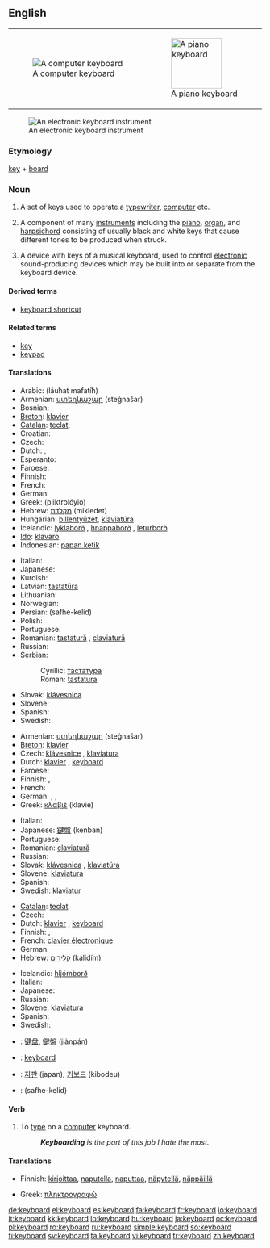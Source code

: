 {{wikipedia|dab=keyboard}}
==English==
{|style="float:right;margin: .5em 0 .5em 1em;"
|[[Image:Swedish keyboard 20050614.jpg|thumb|A computer keyboard]]
|[[Image:Player piano keyboard.jpg|thumb|100px|A piano keyboard]]
|}
[[Image:YamahaKeyboard.jpg|thumb|An electronic keyboard instrument]]



===Etymology===
[[key]] + [[board]]

===Noun===
{{en-noun}}

# A set of keys used to operate a [[typewriter]], [[computer]] etc.
# {{music}} A component of many [[instruments]] including the [[piano]], [[organ]], and [[harpsichord]] consisting of usually black and white keys that cause different tones to be produced when struck.
# {{music}} A device with keys of a musical keyboard, used to control [[electronic]] sound-producing devices which may be built into or separate from the keyboard device.



====Derived terms====
* [[keyboard shortcut]]

====Related terms====
* [[key]]
* [[keypad]]

====Translations====
{{trans-top|set of keys used to operate a typewriter, computer etc.}}
* Arabic: {{Arab|[[لوحة مفاتيح]]}} (láuħat mafatíħ) {{f}}
* Armenian: [[ստեղնաշար]] (steġnašar)
* Bosnian: {{t-|bs|tastatura|f}}
* [[Breton]]: [[klavier#Breton|klavier]]  {{m}}
* [[Catalan]]: [[teclat]], {{m}}
* Croatian: {{t-|hr|tipkovnica|f}}
* Czech: {{t-|cs|klávesnice|f}}
* Dutch: {{t+|nl|toetsenbord|n}}, {{t+|nl|klavier|n}}
* Esperanto: {{t+|eo|klavaro|xs=Esperanto}}
* Faroese: {{t-|fo|knappaborð|n|xs=Faroese}}
* Finnish: {{t+|fi|näppäimistö}}
* French: {{t+|fr|clavier|m}}
* German: {{t+|de|Tastatur|f}}
* Greek: {{t+|el|πληκτρολόγιο|n|sc=Grek}} (pliktrolóyio)
* Hebrew: [[מקלדת]] (mikledet) {{f}}
* Hungarian: [[billentyűzet]], [[klaviatúra]]
* Icelandic: [[lyklaborð]] {{n}}, [[hnappaborð]] {{n}} {{italbrac|dated}}, [[leturborð]] {{n}} {{italbrac|dated}}
* [[Ido]]: [[klavaro]]
* Indonesian: [[papan ketik]]
{{trans-mid}}
* Italian: {{t-|it|tastiera|f}}
* Japanese: {{t-|ja|キーボード|tr=kībōdo|sc=Jpan}}
* Kurdish: {{t|ku|پیتلێده‌ر|tr=pítléder|sc=KUchar}}
* Latvian: [[tastatūra]]
* Lithuanian: {{t+|lt|klaviatūra|f|xs=Lithuanian}}
* Norwegian: {{t-|no|Tastatur|n}}
* Persian: {{fa-Arab|[[صفحه کلید]]}} (safhe-kelid)
* Polish: {{t+|pl|klawiatura|f}}
* Portuguese: {{t+|pt|teclado|m}}
* Romanian: [[tastatură]] {{f}}, [[claviatură]] {{f}}
* Russian: {{t+|ru|клавиатура|f|tr=klaviatúra|sc=Cyrl}}
* Serbian:
*: Cyrillic: [[тастатура#Serbian|тастатура]] {{f}}
*: Roman: [[tastatura#Serbian|tastatura]] {{f}}
* Slovak: [[klávesnica]] {{f}}
* Slovene: {{t-|sl|tipkovnica|f}}
* Spanish: {{t+|es|teclado|m}}
* Swedish: {{t+|sv|tangentbord|n}}
{{trans-bottom}}

{{trans-top|component of many instruments}}
* Armenian: [[ստեղնաշար]] (steġnašar)
* [[Breton]]: [[klavier#Breton|klavier]]  {{m}}
* Czech: [[klávesnice]] {{f}}, [[klaviatura]] {{f}}
* Dutch: [[klavier]] {{n}}, [[#Dutch|keyboard]] {{n}}
* Faroese: {{t-|fo|knappaborð|n|xs=Faroese}}
* Finnish: {{t-|fi|koskettimisto}}, {{t-|fi|koskettimet}}
* French: {{t+|fr|clavier|m}}
* German: {{t+|de|Tastatur|f}}, {{t+|de|Klaviatur|f}}, {{t-|de|Manual|n}}
* Greek: [[κλαβιέ]] (klavie) {{n}}
{{trans-mid}}
* Italian: {{t-|it|tastiera|f}}
* Japanese: [[鍵盤]] (kenban)
* Portuguese: {{t+|pt|teclado|m}}
* Romanian: [[claviatură]] {{f}}
* Russian: {{t+|ru|клавиатура|f|tr=klaviatúra|sc=Cyrl}}
* Slovak: [[klávesnica]]  {{f}}, [[klaviatúra]] {{f}}
* Slovene: [[klaviatura]] {{f}}
* Spanish: {{t+|es|teclado|m}}
* Swedish: [[klaviatur]] {{n}}
{{trans-bottom}}

{{trans-top|electronic device with keys of a musical keyboard}}
* [[Catalan]]: [[teclat]]
* Czech: {{t-|cs|klávesy|f|p}}
* Dutch: [[klavier]] {{n}}, [[#Dutch|keyboard]] {{n}}
* Finnish: {{t-|fi|koskettimisto}}, {{t-|fi|koskettimet}}
* French: [[clavier électronique]]
* German: {{t+|de|Keyboard|n}}
* Hebrew: [[קלידים]] (kalidím) {{m|p}}
{{trans-mid}}
* Icelandic: [[hljómborð]] {{n}}
* Italian: {{t-|it|tastiera}}
* Japanese: {{t-|ja|キーボード|tr=kībōdo|sc=Jpan}}
* Russian: {{t+|ru|клавиатура|f|tr=klaviatúra|sc=Cyrl}}
* Slovene: [[klaviatura]] {{f}}
* Spanish: {{t+|es|teclado|m}}
* Swedish: {{t+|sv|keyboard|n}}
{{trans-bottom}}

{{checktrans-top}}
* {{ttbc|Chinese}}: [[键盘]], [[鍵盤]] (jiànpán)
* {{ttbc|Indonesian}}: [[keyboard#Indonesian|keyboard]]
* {{ttbc|Korean}}: [[자판]] (japan), [[키보드]] (kibodeu)
* {{ttbc|Persian}}: {{fa-Arab|[[صفحه کلید]]}} (safhe-kelid)
{{trans-bottom}}

====Verb====
{{en-verb}}

# {{intransitive}} To [[type]] on a [[computer]] keyboard.
#: '' '''Keyboarding''' is the part of this job I hate the most.''

====Translations====
{{trans-top|to type in}}
* Finnish: [[kirjoittaa]], [[naputella]], [[naputtaa]], [[näpytellä]], [[näppäillä]]
{{trans-mid}}
* Greek: [[πληκτρογραφώ]]
{{trans-bottom}}

[[de:keyboard]]
[[el:keyboard]]
[[es:keyboard]]
[[fa:keyboard]]
[[fr:keyboard]]
[[io:keyboard]]
[[it:keyboard]]
[[kk:keyboard]]
[[lo:keyboard]]
[[hu:keyboard]]
[[ja:keyboard]]
[[oc:keyboard]]
[[pl:keyboard]]
[[ro:keyboard]]
[[ru:keyboard]]
[[simple:keyboard]]
[[so:keyboard]]
[[fi:keyboard]]
[[sv:keyboard]]
[[ta:keyboard]]
[[vi:keyboard]]
[[tr:keyboard]]
[[zh:keyboard]]